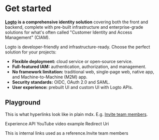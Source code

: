 # Get started

**[Logto](https://cloud.logto.io/) is a comprehensive identity solution** covering both the front and backend, complete with pre-built infrastructure and enterprise-grade solutions for what's often called "Customer Identity and Access Management" (CIAM).

Logto is developer-friendly and infrastructure-ready. Choose the perfect solution for your projects:

- **Flexible deployment:** cloud service or open-source service.
- **Full-featured IAM:** authentication, authorization, and management.
- **No framework limitation:** traditional web, single-page web, native app, and Machine-to-Machine (M2M) app.
- **Security standards:** OIDC, OAuth 2.0 and SAML.
- **User experience:** prebuilt UI and custom UI with Logto APIs.

## Playground

This is what hyperlinks look like in plain mdx. E.g. [Invite team members](/introduction/invite-team-members).

<Url href="https://bump.sh/logto/doc/logto-experience-api/operation/operation-initinteraction">
  Experience API
</Url>
<Url href="https://youtu.be/Y2UYvH83Kk4?si=dDKZIfsg57bvovlU">YouTube video example</Url>
<Url href="https://auth.wiki/redirect-uri">Redirect Uri</Url>

This is internal links used as a reference.<Url href="/introduction/invite-team-members">Invite team members</Url>
